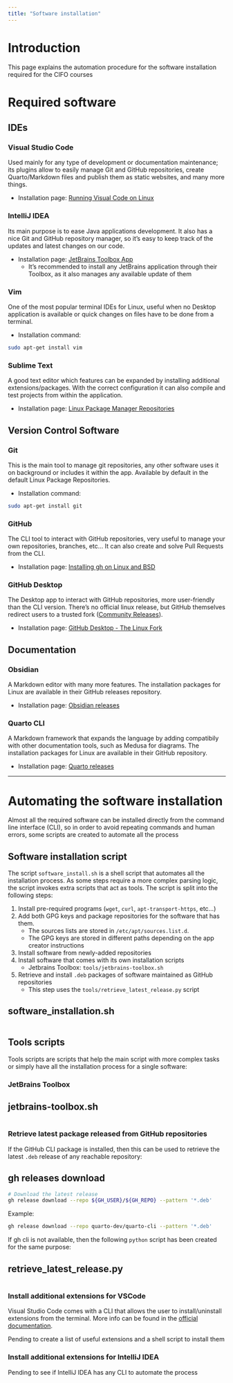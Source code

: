 ```yaml
---
title: "Software installation"
---
```

# Introduction
This page explains the automation procedure for the software installation required for the CIFO courses

# Required software
## IDEs
### Visual Studio Code
Used mainly for any type of development or documentation maintenance; its plugins allow to easily manage Git and GitHub repositories, create Quarto/Markdown files and publish them as static websites, and many more things.

- Installation page: [Running Visual Code on Linux](https://code.visualstudio.com/docs/setup/linux)

### IntelliJ IDEA
Its main purpose is to ease Java applications development. It also has a nice Git and GitHub repository manager, so it's easy to keep track of the updates and latest changes on our code.

- Installation page: [JetBrains Toolbox App](https://www.jetbrains.com/toolbox-app/)
    - It's recommended to install any JetBrains application through their Toolbox, as it also manages any available update of them

### Vim
One of the most popular terminal IDEs for Linux, useful when no Desktop application is available or quick changes on files have to be done from a terminal.

- Installation command:
```bash
sudo apt-get install vim
```

### Sublime Text
A good text editor which features can be expanded by installing additional extensions/packages. With the correct configuration it can also compile and test projects from within the application.

- Installation page: [Linux Package Manager Repositories](https://www.sublimetext.com/docs/linux_repositories.html)

## Version Control Software
### Git
This is the main tool to manage git repositories, any other software uses it on background or includes it within the app. Available by default in the default Linux Package Repositories.

- Installation command:
```bash
sudo apt-get install git
```

### GitHub
The CLI tool to interact with GitHub repositories, very useful to manage your own repositories, branches, etc... It can also create and solve Pull Requests from the CLI.

- Installation page: [Installing gh on Linux and BSD](https://github.com/cli/cli/blob/trunk/docs/install_linux.md)

### GitHub Desktop
The Desktop app to interact with GitHub repositories, more user-friendly than the CLI version. There's no official linux release, but GitHub themselves redirect users to a trusted fork ([Community Releases](https://github.com/desktop/desktop#community-releases)).

- Installation page: [GitHub Desktop - The Linux Fork](https://github.com/shiftkey/desktop)

## Documentation
### Obsidian
A Markdown editor with many more features. The installation packages for Linux are available in their GitHub releases repository.

- Installation page: [Obsidian releases](https://github.com/obsidianmd/obsidian-releases)

### Quarto CLI
A Markdown framework that expands the language by adding compatibily with other documentation tools, such as Medusa for diagrams. The installation packages for Linux are available in their GitHub repository.

- Installation page: [Quarto releases](https://github.com/quarto-dev/quarto-cli/releases)

---

# Automating the software installation
Almost all the required software can be installed directly from the command line interface (CLI), so in order to avoid repeating commands and human errors, some scripts are created to automate all the process

## Software installation script
The script `software_install.sh` is a shell script that automates all the installation process. As some steps require a more complex parsing logic, the script invokes extra scripts that act as tools.
The script is split into the following steps:

1.  Install pre-required programs (`wget`, `curl`, `apt-transport-https`, etc...)
2.  Add both GPG keys and package repositories for the software that has them.
    - The sources lists are stored in `/etc/apt/sources.list.d`.
    - The GPG keys are stored in different paths depending on the app creator instructions
3.  Install software from newly-added repositories
4.  Install software that comes with its own installation scripts
    - Jetbrains Toolbox: `tools/jetbrains-toolbox.sh`
5.  Retrieve and install `.deb` packages of software maintained as GitHub repositories
    - This step uses the `tools/retrieve_latest_release.py` script

:::{.callout-note collapse="true"}
## software_installation.sh
```.bash
```
:::

## Tools scripts
Tools scripts are scripts that help the main script with more complex tasks or simply have all the installation process for a single software:

### JetBrains Toolbox
:::{.callout-note collapse="true"}
## jetbrains-toolbox.sh
```.bash
```
:::

### Retrieve latest package released from GitHub repositories
If the GitHub CLI package is installed, then this can be used to retrieve the latest `.deb` release of any reachable repository:

:::{.callout-note collapse="true"}
## gh releases download
```bash
# Download the latest release
gh release download --repo ${GH_USER}/${GH_REPO} --pattern '*.deb'
```
Example:
```bash
gh release download --repo quarto-dev/quarto-cli --pattern '*.deb'
```
:::

If gh cli is not available, then the following `python` script has been created for the same purpose:

:::{.callout-note collapse="true"}
## retrieve_latest_release.py
```.python
```
:::

### Install additional extensions for VSCode
Visual Studio Code comes with a CLI that allows the user to install/uninstall extensions from the terminal. More info can be found in the [official documentation](https://code.visualstudio.com/docs/editor/command-line).

:::{.callout-warning appearance="simple"}
Pending to create a list of useful extensions and a shell script to install them
:::

### Install additional extensions for IntelliJ IDEA

:::{.callout-warning appearance="simple"}
Pending to see if IntelliJ IDEA has any CLI to automate the process
:::